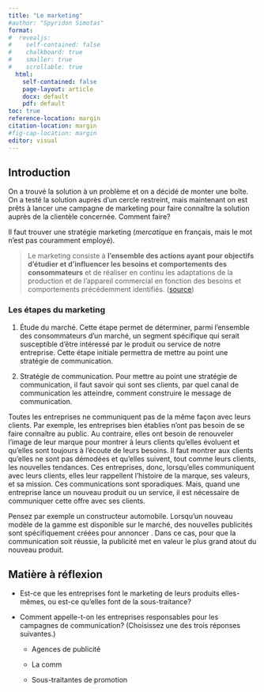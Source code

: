 ```yaml
---
title: "Le marketing"
#author: "Spyridon Simotas"
format: 
#  revealjs: 
#    self-contained: false
#    chalkboard: true
#    smaller: true
#    scrollable: true
  html: 
    self-contained: false
    page-layout: article
    docx: default
    pdf: default
toc: true
reference-location: margin
citation-location: margin
#fig-cap-location: margin
editor: visual
---
```


## Introduction

On a trouvé la solution à un problème et on a décidé de monter une boîte. On a testé la solution auprès d'un cercle restreint, mais maintenant on est prêts à lancer une campagne de marketing pour faire connaître la solution auprès de la clientèle concernée. Comment faire?

Il faut trouver une stratégie marketing (*mercatique* en français, mais le mot n'est pas couramment employé).

> Le marketing consiste à **l'ensemble des actions ayant pour objectifs d'étudier et d'influencer les besoins et comportements des consommateurs** et de réaliser en continu les adaptations de la production et de l'appareil commercial en fonction des besoins et comportements précédemment identifiés. ([source](https://www.definitions-marketing.com/definition/marketing/))

### Les étapes du marketing

1.  Étude du marché. Cette étape permet de déterminer, parmi l'ensemble des consommateurs d'un marché, un segment spécifique qui serait susceptible d'être intéressé par le produit ou service de notre entreprise. Cette étape initiale permettra de mettre au point une stratégie de communication.

2.  Stratégie de communication. Pour mettre au point une stratégie de communication, il faut savoir qui sont ses clients, par quel canal de communication les atteindre, comment construire le message de communication.

Toutes les entreprises ne communiquent pas de la même façon avec leurs clients. Par exemple, les entreprises bien établies n'ont pas besoin de se faire connaître au public. Au contraire, elles ont besoin de renouveler l'image de leur marque pour montrer à leurs clients qu'elles évoluent et qu'elles sont toujours à l'écoute de leurs besoins. Il faut montrer aux clients qu'elles ne sont pas démodées et qu'elles suivent, tout comme leurs clients, les nouvelles tendances. Ces entreprises, donc, lorsqu'elles communiquent avec leurs clients, elles leur rappellent l'histoire de la marque, ses valeurs, et sa mission. Ces communications sont sporadiques. Mais, quand une entreprise lance un nouveau produit ou un service, il est nécessaire de communiquer cette offre avec ses clients.

Pensez par exemple un constructeur automobile. Lorsqu'un nouveau modèle de la gamme est disponible sur le marché, des nouvelles publicités sont spécifiquement créées pour annoncer . Dans ce cas, pour que la communication soit réussie, la publicité met en valeur le plus grand atout du nouveau produit.

::: {.callout-note appearance="simple" icon="false"}
## Matière à réflexion

-   Est-ce que les entreprises font le marketing de leurs produits elles-mêmes, ou est-ce qu'elles font de la sous-traitance?

-   Comment appelle-t-on les entreprises responsables pour les campagnes de communication? (Choisissez une des trois réponses suivantes.)

    -   Agences de publicité

    -   La comm

    -   Sous-traitantes de promotion
:::
